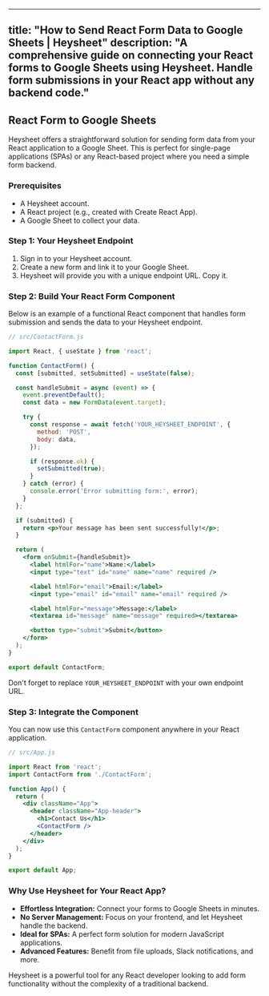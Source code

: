 
---
title: "How to Send React Form Data to Google Sheets | Heysheet"
description: "A comprehensive guide on connecting your React forms to Google Sheets using Heysheet. Handle form submissions in your React app without any backend code."
---

## React Form to Google Sheets

Heysheet offers a straightforward solution for sending form data from your React application to a Google Sheet. This is perfect for single-page applications (SPAs) or any React-based project where you need a simple form backend.

### Prerequisites

- A Heysheet account.
- A React project (e.g., created with Create React App).
- A Google Sheet to collect your data.

### Step 1: Your Heysheet Endpoint

1.  Sign in to your Heysheet account.
2.  Create a new form and link it to your Google Sheet.
3.  Heysheet will provide you with a unique endpoint URL. Copy it.

### Step 2: Build Your React Form Component

Below is an example of a functional React component that handles form submission and sends the data to your Heysheet endpoint.

```jsx
// src/ContactForm.js

import React, { useState } from 'react';

function ContactForm() {
  const [submitted, setSubmitted] = useState(false);

  const handleSubmit = async (event) => {
    event.preventDefault();
    const data = new FormData(event.target);

    try {
      const response = await fetch('YOUR_HEYSHEET_ENDPOINT', {
        method: 'POST',
        body: data,
      });

      if (response.ok) {
        setSubmitted(true);
      }
    } catch (error) {
      console.error('Error submitting form:', error);
    }
  };

  if (submitted) {
    return <p>Your message has been sent successfully!</p>;
  }

  return (
    <form onSubmit={handleSubmit}>
      <label htmlFor="name">Name:</label>
      <input type="text" id="name" name="name" required />

      <label htmlFor="email">Email:</label>
      <input type="email" id="email" name="email" required />

      <label htmlFor="message">Message:</label>
      <textarea id="message" name="message" required></textarea>

      <button type="submit">Submit</button>
    </form>
  );
}

export default ContactForm;
```

Don't forget to replace `YOUR_HEYSHEET_ENDPOINT` with your own endpoint URL.

### Step 3: Integrate the Component

You can now use this `ContactForm` component anywhere in your React application.

```jsx
// src/App.js

import React from 'react';
import ContactForm from './ContactForm';

function App() {
  return (
    <div className="App">
      <header className="App-header">
        <h1>Contact Us</h1>
        <ContactForm />
      </header>
    </div>
  );
}

export default App;
```

### Why Use Heysheet for Your React App?

- **Effortless Integration:** Connect your forms to Google Sheets in minutes.
- **No Server Management:** Focus on your frontend, and let Heysheet handle the backend.
- **Ideal for SPAs:** A perfect form solution for modern JavaScript applications.
- **Advanced Features:** Benefit from file uploads, Slack notifications, and more.

Heysheet is a powerful tool for any React developer looking to add form functionality without the complexity of a traditional backend.
